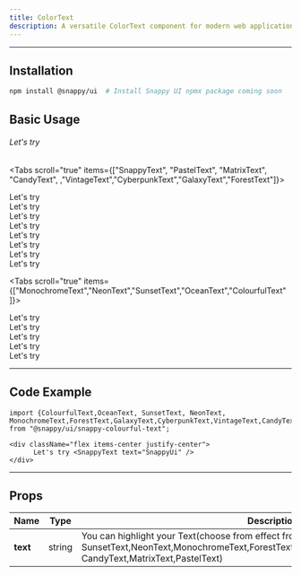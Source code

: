 ```yaml
---
title: ColorText
description: A versatile ColorText component for modern web applications
---
```




---

## Installation

```bash
npm install @snappy/ui  # Install Snappy UI npmx package coming soon

```

## Basic Usage

<div className="flex flex-col items-center justify-center mb-6 border-1 gap-1 border-zinc-800 rounded-lg py-5">

  <h6 className="text-2xl md:text-3xl lg:text-4xl font-bold text-center text-white relative z-2 font-sans">
        Let's try <SnappyText text="SnappyUi" />  
  </h6>

</div>

<Tabs scroll="true" items={["SnappyText", "PastelText", "MatrixText", "CandyText",
,"VintageText","CyberpunkText","GalaxyText","ForestText"]}>
  <Tab value="SnappyText">
   <div className="flex items-center justify-center">
       Let's try <SnappyText text="SnappyUi" />  
   </div>
  </Tab>
  <Tab value="PastelText">
    <div className="flex items-center justify-center">
       Let's try <PastelText text="SnappyUi" />  
    </div>
  </Tab>
  <Tab value="MatrixText">
    <div className="flex items-center justify-center">
        Let's try <MatrixText text="SnappyUi" />  
    </div>
  </Tab>
 <Tab value="CandyText">
     <div className="flex items-center justify-center">
        Let's try <CandyText text="SnappyUi" />  
     </div>  
  </Tab>
  <Tab value="VintageText">
     <div className="flex items-center justify-center">
        Let's try <VintageText text="SnappyUi" /> 
     </div>  
  </Tab>
  <Tab value="CyberpunkText">
     <div className="flex items-center justify-center">
         Let's try <CyberpunkText text="SnappyUi" /> 
     </div>  
  </Tab>
  <Tab value="GalaxyText">
     <div className="flex items-center justify-center">
         Let's try <GalaxyText text="SnappyUi" /> 
     </div>  
  </Tab>
  <Tab value="ForestText">
     <div className="flex items-center justify-center">
        Let's try <ForestText text="SnappyUi" /> 
     </div>  
  </Tab>
</Tabs>

<Tabs scroll="true" items={["MonochromeText","NeonText","SunsetText","OceanText","ColourfulText"  ]}>
  <Tab value="MonochromeText">
   <div className="flex items-center justify-center">
      Let's try <MonochromeText text="SnappyUi" /> 
   </div>
  </Tab>
  <Tab value="NeonText">
    <div className="flex items-center justify-center">
      Let's try <NeonText text="SnappyUi" />
    </div>
  </Tab>
  <Tab value="SunsetText">
    <div className="flex items-center justify-center">
      Let's try <SunsetText text="SnappyUi" />
    </div>
  </Tab>
 <Tab value="OceanText">
     <div className="flex items-center justify-center">
        Let's try <OceanText text="SnappyUi" />
     </div>  
  </Tab>
  <Tab value="ColourfulText">
     <div className="flex items-center justify-center">
       Let's try <ColourfulText text="SnappyUi" />
     </div>  
  </Tab>
</Tabs>

---

## Code Example

```tsx
import {ColourfulText,OceanText, SunsetText, NeonText, MonochromeText,ForestText,GalaxyText,CyberpunkText,VintageText,CandyText,MatrixText,PastelText,SnappyText} from "@snappy/ui/snappy-colourful-text";

<div className="flex items-center justify-center">
      Let's try <SnappyText text="SnappyUi" />
</div>
```

---

## Props

| <b>Name</b>        | <b>Type</b>          | <b>Description</b>                              |
|------------|-------------|------------------------------------------|
| **text**  | string      | You can highlight your Text(choose from effect from SnappyText,ColourfulText,OceanText, SunsetText,NeonText,MonochromeText,ForestText,GalaxyText,CyberpunkText,VintageText,<br/> CandyText,MatrixText,PastelText)                   |

